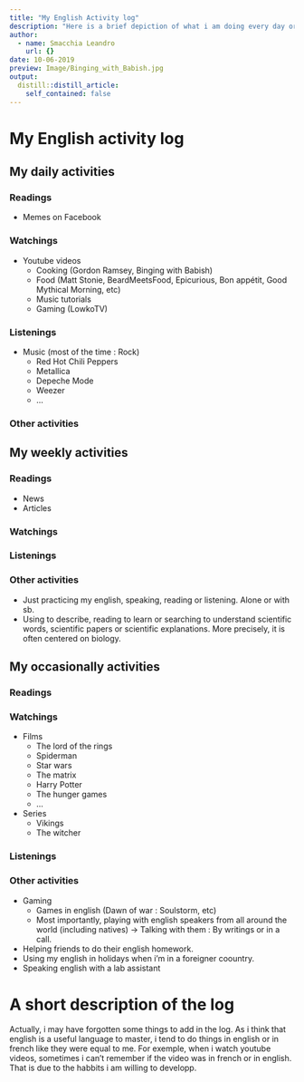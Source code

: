 ```yaml
---
title: "My English Activity log"
description: "Here is a brief depiction of what i am doing every day or week, or even more occasionally in english."
author:
  - name: Smacchia Leandro
    url: {}
date: 10-06-2019
preview: Image/Binging_with_Babish.jpg
output:
  distill::distill_article:
    self_contained: false
---
```



# My English activity log

## My daily activities

### Readings

* Memes on Facebook


### Watchings

* Youtube videos
  + Cooking (Gordon Ramsey, Binging with Babish)
  + Food (Matt Stonie, BeardMeetsFood, Epicurious, Bon appétit, Good Mythical Morning, etc)
  + Music tutorials
  + Gaming (LowkoTV)


### Listenings

* Music (most of the time : Rock)
  + Red Hot Chili Peppers
  + Metallica
  + Depeche Mode
  + Weezer
  + ...

### Other activities





## My weekly activities

### Readings

* News
* Articles


### Watchings




### Listenings




### Other activities

* Just practicing my english, speaking, reading or listening. Alone or with sb.
* Using to describe, reading to learn or searching to understand scientific words, scientific papers or scientific explanations. More precisely, it is often centered on biology.


## My occasionally activities

### Readings




### Watchings

* Films
  + The lord of the rings
  + Spiderman
  + Star wars
  + The matrix
  + Harry Potter
  + The hunger games
  + ...
* Series
  + Vikings
  + The witcher


### Listenings




### Other activities

* Gaming
  + Games in english (Dawn of war : Soulstorm, etc)
  + Most importantly, playing with english speakers from all around the world (including natives) -> Talking with them : By writings or in a call.
* Helping friends to do their english homework.
* Using my english in holidays when i'm in a foreigner coountry.
* Speaking english with a lab assistant


# A short description of the log

Actually, i may have forgotten some things to add in the log. As i think that english is a useful language to master, i tend to do things in english or in french like they were equal to me. For exemple, when i watch youtube videos, sometimes i can't remember if the video was in french or in english. That is due to the habbits i am willing to developp.
